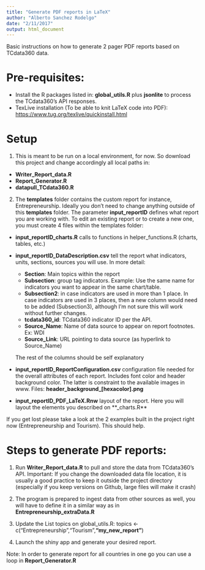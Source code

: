 ```yaml
---
title: "Generate PDF reports in LaTeX"
author: "Alberto Sanchez Rodelgo"
date: "2/11/2017"
output: html_document
---
```


Basic instructions on how to generate 2 pager PDF reports based on TCdata360 data. 

# Pre-requisites:

- Install the R packages listed in: **global_utils.R** plus **jsonlite** to process the TCdata360's API responses.
- TexLive installation (To be able to knit LaTeX code into PDF): <https://www.tug.org/texlive/quickinstall.html>

# Setup

1. This is meant to be run on a local environment, for now. So download this project and change accordingly all local paths in:

- **Writer_Report_data.R**
- **Report_Generator.R**
- **datapull_TCdata360.R**

2. The **templates** folder contains the custom report for instance, Entrepreneurship. Ideally you don't need to change anything outside of this **templates** folder. The parameter **input_reportID** defines what report you are working with. To edit an existing report or to create a new one, you must create 4 files within the templates folder:

  - **input_reportID_charts.R** calls to functions in helper_functions.R (charts, tables, etc.)
  - **input_reportID_DataDescription.csv** tell the report what indicators, units, sections, sources you will use. In more detail:

    * **Section**: Main topics within the report
    * **Subsection**: group tag indicators. Example: Use the same name for indicators you want to appear in the same chart/table. 
    * **Subsection2**: in case indicators are used in more than 1 place. In case indicators are used in 3 places, then a new column would need to be added (Subsection3), although I'm not sure this will work without further changes.
    * **tcdata360_id**: TCdata360 indicator ID per the API.
    * **Source_Name**: Name of data source to appear on report footnotes. Ex: WDI 
    * **Source_Link**: URL pointing to data source (as hyperlink to Source_Name)
  
    The rest of the columns should be self explanatory

  - **input_reportID_ReportConfiguration.csv** configuration file needed for the overall attributes of each report. Includes font color and header background color. The latter is constraint to the available images in www. Files: **header_background_[hexacolor].png**

  - **input_reportID_PDF_LaTeX.Rnw** layout of the report. Here you will layout the elements you described on **_charts.R** 

If you get lost please take a look at the 2 examples built in the project right now (Entrepreneurship and Tourism). This should help.

# Steps to generate PDF reports:

1. Run **Writer_Report_data.R** to pull and store the data from TCdata360's API. Important: If you change the downloaded data file location, it is usually a good practice to keep it outside the project directory (especially if you keep versions on Github, large files will make it crash)

2. The program is prepared to ingest data from other sources as well, you will have to define it in a similar way as in **Entrepreneurship_extraData.R**

3. Update the List topics on global_utils.R:
topics <- c("Entrepreneurship","Tourism",**"my_new_report"**)

4. Launch the shiny app and generate your desired report.

Note: In order to generate report for all countries in one go you can use a loop in **Report_Generator.R**


